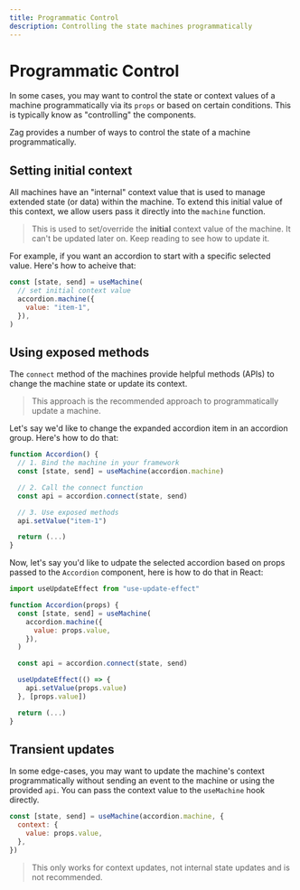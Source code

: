 ```yaml
---
title: Programmatic Control
description: Controlling the state machines programmatically
---
```


# Programmatic Control

In some cases, you may want to control the state or context values of a machine
programmatically via its `props` or based on certain conditions. This is
typically know as "controlling" the components.

Zag provides a number of ways to control the state of a machine
programmatically.

## Setting initial context

All machines have an "internal" context value that is used to manage extended
state (or data) within the machine. To extend this initial value of this context,
we allow users pass it directly into the `machine` function.

> This is used to set/override the **initial** context value of the machine. It
> can't be updated later on. Keep reading to see how to update it.

For example, if you want an accordion to start with a specific selected value.
Here's how to acheive that:

```jsx
const [state, send] = useMachine(
  // set initial context value
  accordion.machine({
    value: "item-1",
  }),
)
```

## Using exposed methods

The `connect` method of the machines provide helpful methods (APIs) to change
the machine state or update its context.

> This approach is the recommended approach to programmatically update a machine.

Let's say we'd like to change the expanded accordion item in an accordion group.
Here's how to do that:

```jsx
function Accordion() {
  // 1. Bind the machine in your framework
  const [state, send] = useMachine(accordion.machine)

  // 2. Call the connect function
  const api = accordion.connect(state, send)

  // 3. Use exposed methods
  api.setValue("item-1")

  return (...)
}
```

Now, let's say you'd like to udpate the selected accordion based on props passed
to the `Accordion` component, here is how to do that in React:

```jsx
import useUpdateEffect from "use-update-effect"

function Accordion(props) {
  const [state, send] = useMachine(
    accordion.machine({
      value: props.value,
    }),
  )

  const api = accordion.connect(state, send)

  useUpdateEffect(() => {
    api.setValue(props.value)
  }, [props.value])

  return (...)
}
```

## Transient updates

In some edge-cases, you may want to update the machine's context
programmatically without sending an event to the machine or using the provided
`api`. You can pass the context value to the `useMachine` hook directly.

```jsx
const [state, send] = useMachine(accordion.machine, {
  context: {
    value: props.value,
  },
})
```

> This only works for context updates, not internal state updates and is not
> recommended.
